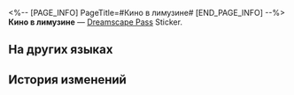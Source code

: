 <%-- [PAGE_INFO]
PageTitle=#Кино в лимузине#
[END_PAGE_INFO] --%>
{{Предмет Инфобокс
|id          = 223509
|Изображение = Dreamscape Pass Sticker Кино в лимузине.png
|Тип         = Dreamscape Pass Sticker
|Тип2        = Нелепая сцена Stickers
|Инвентарь   = 
|Редкость    = 4
|Эффект      = 
|Описание    = Пронумерованные наклейки, используемые для украшения дневника сновидений. Бывают самыми разными.
|Источник1   = [[Исследуйте кинотеатр на открытом воздухе в Тематическом парке Студии «Часы»]]
}}
{{Описание|Это лимузин, а не автомобиль. Разница огромна.}}
'''Кино в лимузине''' — [[Dreamscape Pass]] Sticker.

==На других языках==
{{На других языках
|en   = Limousine Cinema
|zhs  = 豪车影院
|zht  = 豪車影院
|ja   = 高級車シアター
|ko   = 고급 차 극장
|es   = Cine de lujo
|fr   = Limousine de cinéma
|ru   = Кино в лимузине
|th   = โรงภาพยนตร์รถหรู
|vi   = Rạp Chiếu Phim Xe Sang
|de   = Limousinen-Kino
|id   = Bioskop Mobil Mewah
|pt   = Limusine Cinema
}}

==История изменений==
{{История изменений|3.5}}